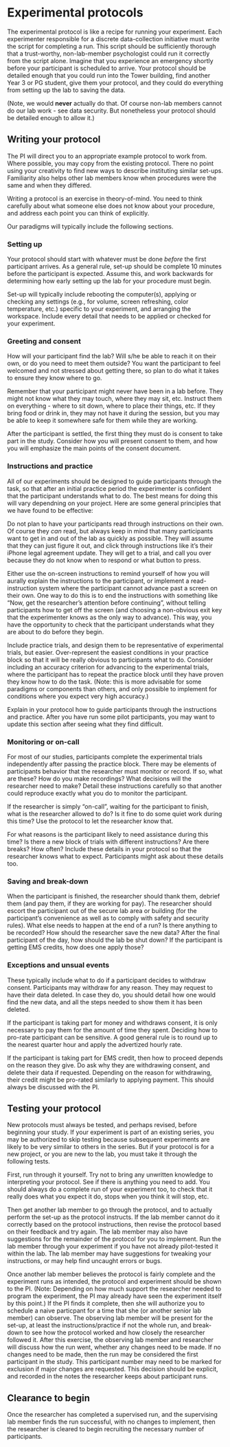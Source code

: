 # Experimental protocols

The experimental protocol is like a recipe for running your experiment. Each experimenter responsible for a discrete data-collection initiative must write the script for completing a run. This script should be sufficiently thorough that a trust-worthy, non-lab-member psychologist could run it correctly from the script alone. Imagine that you experience an emergency shortly before your participant is scheduled to arrive. Your protocol should be detailed enough that you could run into the Tower building, find another Year 3 or PG student, give them your protocol, and they could do everything from setting up the lab to saving the data.

(Note, we would **never** actually do that. Of course non-lab members cannot do our lab work - see data security. But nonetheless your protocol should be detailed enough to allow it.)

## Writing your protocol

The PI will direct you to an appropriate example protocol to work from. Where possible, you may copy from the existing protocol. There no point using your creativity to find new ways to describe instituting similar set-ups. Familiarity also helps other lab members know when procedures were the same and when they differed.

Writing a protocol is an exercise in theory-of-mind. You need to think carefully about what someone else does not know about your procedure, and address each point you can think of explicitly. 

Our paradigms will typically include the following sections.

### Setting up

Your protocol should start with whatever must be done *before* the first participant arrives. As a general rule, set-up should be complete 10 minutes before the participant is expected. Assume this, and work backwards for determining how early setting up the lab for your procedure must begin.

Set-up will typically include rebooting the computer(s), applying or checking any settings (e.g., for volume, screen refreshing, color temperature, etc.) specific to your experiment, and arranging the workspace. Include every detail that needs to be applied or checked for your experiment. 

### Greeting and consent

How will your participant find the lab? Will s/he be able to reach it on their own, or do you need to meet them outside? You want the participant to feel welcomed and not stressed about getting there, so plan to do what it takes to ensure they know where to go.

Remember that your participant might never have been in a lab before. They might not know what they may touch, where they may sit, etc. Instruct them on everything - where to sit down, where to place their things, etc. If they bring food or drink in, they may not have it during the session, but you may be able to keep it somewhere safe for them while they are working.

After the participant is settled, the first thing they must do is consent to take part in the study. Consider how you will present consent to them, and how you will emphasize the main points of the consent document.

### Instructions and practice

All of our experiments should be designed to guide participants through the task, so that after an initial practice period the experimenter is confident that the participant understands what to do. The best means for doing this will vary dependning on your project. Here are some general principles that we have found to be effective:

Do not plan to have your participants read through instructions on their own. Of course they *can* read, but always keep in mind that many participants want to get in and out of the lab as quickly as possible. They will assume that they can just figure it out, and click through instructions like it's their iPhone legal agreement update. They will get to a trial, and call you over because they do not know when to respond or what button to press. 

Either use the on-screen instructions to remind yourself of how you will aurally explain the instructions to the participant, or implement a read-instruction system where the participant cannot advance past a screen on their own. One way to do this is to end the instructions with something like "Now, get the researcher's attention before continuing", without telling participants how to get off the screen (and choosing a non-obvious exit key that the experimenter knows as the only way to advance). This way, you have the opportunity to check that the participant understands what they are about to do before they begin.

Include practice trials, and design them to be representative of experimental trials, but easier. Over-represent the easiest conditions in your practice block so that it will be really obvious to participants what to do. Consider including an accuracy criterion for advancing to the experimental trials, where the participant has to repeat the practice block until they have proven they know how to do the task. (Note: this is more advisable for some paradigms or components than others, and only possible to implement for conditions where you expect very high accuracy.)

Explain in your protocol how to guide participants through the instructions and practice. After you have run some pilot participants, you may want to update this section after seeing what they find difficult.

### Monitoring or on-call

For most of our studies, participants complete the experimental trials independently after passing the practice block. There may be elements of participants behavior that the researcher must monitor or record. If so, what are these? How do you make recordings? What decisions will the researcher need to make? Detail these instructions carefully so that another could reproduce exactly what you do to monitor the participant.

If the researcher is simply "on-call", waiting for the participant to finish, what is the researcher allowed to do? Is it fine to do some quiet work during this time? Use the protocol to let the researcher know that.

For what reasons is the participant likely to need assistance during this time? Is there a new block of trials with different instructions? Are there breaks? How often? Include these details in your protocol so that the researcher knows what to expect. Participants might ask about these details too. 

### Saving and break-down

When the participant is finished, the researcher should thank them, debrief them (and pay them, if they are working for pay). The researcher should escort the participant out of the secure lab area or building (for the participant's convenience as well as to comply with safety and security rules). What else needs to happen at the end of a run? Is there anything to be recorded? How should the researcher save the new data? After the final participant of the day, how should the lab be shut down? If the participant is getting EMS credits, how does one apply those?

### Exceptions and unsual events

These typically include what to do if a participant decides to withdraw consent. Participants may withdraw for any reason. They may request to have their data deleted. In case they do, you should detail how one would find the new data, and all the steps needed to show them it has been deleted. 

If the participant is taking part for money and withdraws consent, it is only necessary to pay them for the amount of time they spent. Deciding how to pro-rate participant can be sensitive. A good general rule is to round up to the nearest quarter hour and apply the advertized hourly rate. 

If the participant is taking part for EMS credit, then how to proceed depends on the reason they give. Do ask why they are withdrawing consent, and delete their data if requested. Depending on the reason for withdrawing, their credit might be pro-rated similarly to applying payment. This should always be discussed with the PI. 


## Testing your protocol

New protocols must always be tested, and perhaps revised, before beginning your study. If your experiment is part of an existing series, you may be authorized to skip testing because subsequent experiments are likely to be very similar to others in the series. But if your protocol is for a new project, or you are new to the lab, you must take it through the following tests.

First, run through it yourself. Try not to bring any unwritten knowledge to interpreting your protocol. See if there is anything you need to add. You should always do a complete run of your experiment too, to check that it really does what you expect it do, stops when you think it will stop, etc.

Then get another lab member to go through the protocol, and to actually perform the set-up as the protocol instructs. If the lab member cannot do it correctly based on the protocol instructions, then revise the protocol based on their feedback and try again. The lab member may also have suggestions for the remainder of the protocol for you to implement. Run the lab member through your experiment if you have not already pilot-tested it within the lab. The lab member may have suggestions for tweaking your instructions, or may help find uncaught errors or bugs.

Once another lab member believes the protocol is fairly complete and the experiment runs as intended, the protocol and experiment should be shown to the PI. (Note: Depending on how much support the researcher needed to program the experiment, the PI may already have seen the experiment itself by this point.) If the PI finds it complete, then she will authorize you to schedule a naive particpant for a time that she (or another senior lab member) can observe. The observing lab member will be present for the set-up, at least the instructions/practice if not the whole run, and break-down to see how the protocol worked and how closely the researcher followed it. After this exercise, the observing lab member and researcher will discuss how the run went, whether any changes need to be made. If no changes need to be made, then the run may be considered the first participant in the study. This participant number may need to be marked for exclusion if major changes are requested. This decision should be explicit, and recorded in the notes the researcher keeps about participant runs.

## Clearance to begin

Once the researcher has completed a supervised run, and the supervising lab member finds the run successful, with no changes to implement, then the researcher is cleared to begin recruiting the necessary number of participants.
